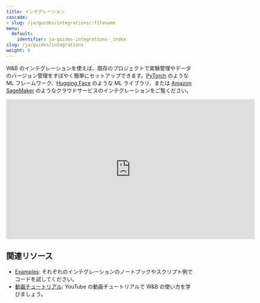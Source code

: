 ```yaml
---
title: インテグレーション
cascade:
- slug: /ja/guides/integrations/:filename
menu:
  default:
    identifier: ja-guides-integrations-_index
slug: /ja/guides/integrations
weight: 9
---
```


W&B のインテグレーションを使えば、既存のプロジェクトで実験管理やデータのバージョン管理をすばやく簡単にセットアップできます。[PyTorch](/ja/guides/integrations/pytorch/) のような ML フレームワーク、[Hugging Face](/ja/guides/integrations/huggingface/) のような ML ライブラリ、または [Amazon SageMaker](/ja/guides/integrations/sagemaker/) のようなクラウドサービスのインテグレーションをご覧ください。

<iframe width="668" height="376" src="https://www.youtube.com/embed/hmewPDNUNJs?list=PLD80i8An1OEGajeVo15ohAQYF1Ttle0lk" title="Log Your First Run With W&amp;B" frameborder="0" allow="accelerometer; autoplay; clipboard-write; encrypted-media; gyroscope; picture-in-picture; web-share" allowfullscreen></iframe>

## 関連リソース

* [Examples](https://github.com/wandb/examples): それぞれのインテグレーションのノートブックやスクリプト例でコードを試してください。
* [動画チュートリアル](https://www.youtube.com/playlist?list=PLD80i8An1OEGajeVo15ohAQYF1Ttle0lk): YouTube の動画チュートリアルで W&B の使い方を学びましょう。